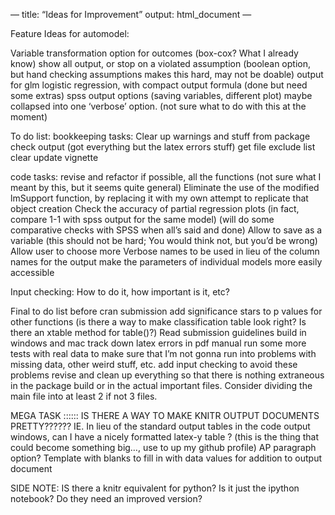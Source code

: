 --- title: "Ideas for Improvement" output: html_document ---

Feature Ideas for automodel:

Variable transformation option for outcomes (box-cox? What I already know) show
all output, or stop on a violated assumption (boolean option, but hand checking
assumptions makes this hard, may not be doable) output for glm logistic
regression, with compact output formula (done but need some extras) spss output
options (saving variables, different plot) maybe collapsed into one 'verbose'
option. (not sure what to do with this at the moment)

To do list: bookkeeping tasks: Clear up warnings and stuff from package check
output (got everything but the latex errors stuff) get file exclude list clear 
update vignette

code tasks: revise and refactor if possible, all the functions (not sure what I
meant by this, but it seems quite general) Eliminate the use of the modified
lmSupport function, by replacing it with my own attempt to replicate that object
creation Check the accuracy of partial regression plots (in fact, compare 1-1
with spss output for the same model) (will do some comparative checks with SPSS
when all's said and done) Allow to save as a variable (this should not be hard;
You would think not, but you'd be wrong) Allow user to choose more Verbose names
to be used in lieu of the column names for the output make the parameters of
individual models more easily accessible

Input checking: How to do it, how important is it, etc?

Final to do list before cran submission add significance stars to p values for
other functions (is there a way to make classification table look right? Is
there an xtable method for table()?) Read submission guidelines build in windows
and mac track down latex errors in pdf manual run some more tests with real data
to make sure that I'm not gonna run into problems with missing data, other weird
stuff, etc. add input checking to avoid these problems revise and clean up
everything so that there is nothing extraneous in the package build or in the
actual important files.  Consider dividing the main file into at least 2 if not
3 files.

MEGA TASK :::::: IS THERE A WAY TO MAKE KNITR OUTPUT DOCUMENTS PRETTY?????? IE.
In lieu of the standard output tables in the code output windows, can I have a
nicely formatted latex-y table ? (this is the thing that could become something
big..., use to up my github profile) AP paragraph option?  Template with blanks
to fill in with data values for addition to output document


SIDE NOTE: IS there a knitr equivalent for python?  Is it just the ipython
notebook?  Do they need an improved version?

